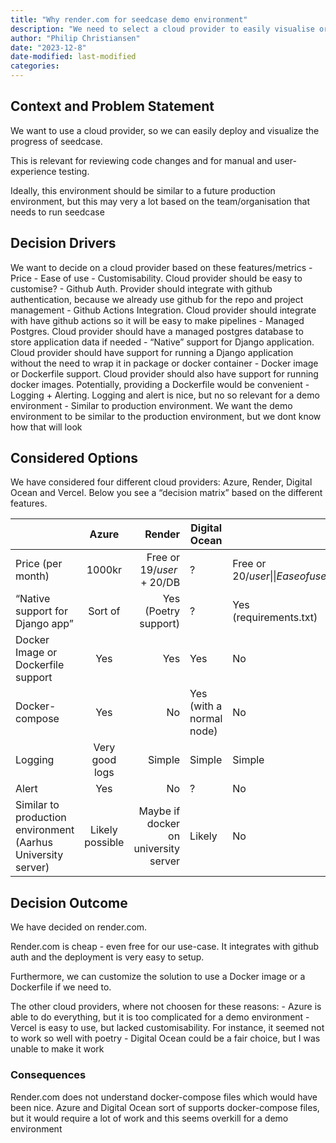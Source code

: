 ```yaml
---
title: "Why render.com for seedcase demo environment"
description: "We need to select a cloud provider to easily visualise or demonstrate seedcase"
author: "Philip Christiansen"
date: "2023-12-8"
date-modified: last-modified
categories:
---
```


## Context and Problem Statement
We want to use a cloud provider, so we can easily deploy and visualize the progress of seedcase. 

This is relevant for reviewing code changes and for manual and user-experience testing.

Ideally, this environment should be similar to a future production environment, but this may very a lot based on the team/organisation that needs to run seedcase

## Decision Drivers
We want to decide on a cloud provider based on these features/metrics
- Price
- Ease of use
- Customisability. Cloud provider should be easy to customise? 
- Github Auth. Provider should integrate with github authentication, because we already use github for the repo and project management
- Github Actions Integration. Cloud provider should integrate with have github actions so it will be easy to make pipelines
- Managed Postgres. Cloud provider should have a managed postgres database to store application data if needed
- "Native" support for Django application. Cloud provider should have support for running a Django application without the need to wrap it in package or docker container
- Docker image or Dockerfile support. Cloud provider should also have support for running docker images. Potentially, providing a Dockerfile would be convenient
- Logging + Alerting. Logging and alert is nice, but no so relevant for a demo environment
- Similar to production environment. We want the demo environment to be similar to the production environment, but we dont know how that will look


## Considered Options

We have considered four different cloud providers: Azure, Render, Digital Ocean and Vercel. Below you see a "decision matrix" based on the different features. 

|                                                                 | Azure          | Render                       | Digital Ocean            | Vercel                    |
| --------------------------------------------------------------- |:--------------:| ----------------------------:| ------------------------ | ------------------------- |
| Price (per month)                                               | 1000kr         | Free or<br>19$/user + 20$/DB | ?                        | Free or<br>20$/user       |
| Ease of use                                                     | Hard           | Easy                         | Medium                   | Easy                       |
| Customizability (Poetry)                                        | High           | Medium                       | High                     | Low                       |
| GitHub Auth                                                     | No             | Yes                          | Yes                      | Yes                       |
| Github Actions Integration                                      | Very good      | Sort of (deploy webhook)     | Yes                      | Yes                       |
| Managed Postgres                                                | Yes            | Yes                          | Yes                      | Yes                       |
| File Storage service                                            | Yes            | Yes (FTP) 0.25$/GB           |                          |                           |
| "Native support for Django app"                                 | Sort of        | Yes<br>(Poetry support)      | ?                        | Yes<br>(requirements.txt) |
| Docker Image or Dockerfile support                              | Yes            | Yes                          | Yes                      | No                        |
| Docker-compose                                                  | Yes            | No                           | Yes (with a normal node) | No                        |
| Logging                                                         | Very good logs | Simple                       | Simple                   | Simple                    |
| Alert                                                           | Yes            | No                           | ?                        | No                        |
| Similar to production environment<br>(Aarhus University server) | Likely possible| Maybe if docker on university server                    | Likely                   | No                        |

## Decision Outcome

We have decided on render.com. 

Render.com is cheap - even free for our use-case. It integrates with github auth and the deployment is very easy to setup. 

Furthermore, we can customize the solution to use a Docker image or a Dockerfile if we need to. 

The other cloud providers, where not choosen for these reasons:
- Azure is able to do everything, but it is too complicated for a demo environment
- Vercel is easy to use, but lacked customisability. For instance, it seemed not to work so well with poetry
- Digital Ocean could be a fair choice, but I was unable to make it work

### Consequences

Render.com does not understand docker-compose files which would have been nice. Azure and Digital Ocean sort of supports docker-compose files, but it would require a lot of work and this seems overkill for a demo environment


